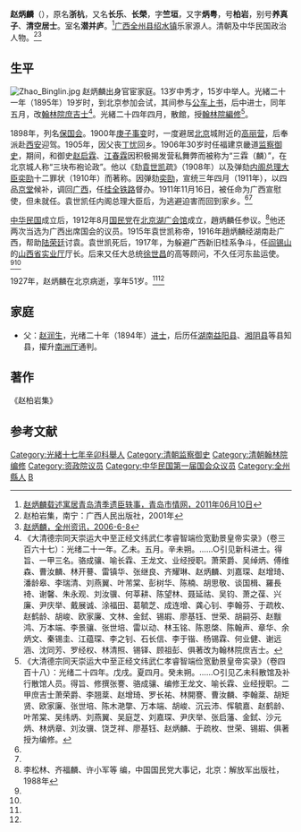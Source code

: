 {{明清人物信息框
| 姓名 =  趙炳麟
| 圖片名稱= 趙炳麟.jpg 
| 圖片大小 = 220px
| 圖片說明 = 《[[民国之精华|民国之精华]]》中的趙炳麟照片 
| 最高職務 = 廣西宣慰使
| 國家 = 大清
| 爵位 =
| 籍貫 = [[廣西|廣西]][[桂林府|桂林府]][[全州|全州]]
| 字號 =  
| 諡號 = 
| 出生日期 = 光緒丙子年十一月二十六日（1877年1月10日）
| 出生地點 =
| 逝世日期 = {{dda|1927|||1877|1|10}}
| 逝世地點 = 
| 墓葬 = 
| 配偶 = 元配張氏、繼配唐氏
| 親屬 = 十世祖[[趙孟豪|趙孟豪]]
| 出身 = 
* 光緒二十一年乙未科進士出身
| 經歷 = 
| 著作 =  
*
*
*
}}
'''赵炳麟'''（{{bd|1877年|1月10日|1927年|}}），原名'''浙杭'''，又名'''长乐'''、'''长榮'''，字'''竺垣'''，又字'''炳粤'''，号'''柏岩'''，别号'''养真子'''、'''清空居士'''。室名'''潜并庐'''。<ref>[http://qdsq.qingdao.gov.cn/n15752132/n15752879/n18240669/18256871.html 赵炳麟载述寓居青岛清季遗臣轶事，青岛市情网，2011年06月10日]{{dead link|date=2018年4月 |bot=InternetArchiveBot |fix-attempted=yes }}</ref>[[广西|广西]][[全州县|全州县]][[绍水镇|绍水镇]]乐家源人。清朝及中华民国政治人物。<ref name=zbyj>赵柏岩集，南宁：广西人民出版社，2001年</ref><ref name=qzzx>[http://www.qz66k.com/qzmt/ShowArticle.asp?ArticleID=938 赵炳麟，全州资讯，2006-6-8]{{dead link|date=2018年4月 |bot=InternetArchiveBot |fix-attempted=yes }}</ref>

==生平==
[[File:Zhao_Binglin.jpg|thumb]]
赵炳麟出身官宦家庭。13岁中秀才，15岁中举人。光緒二十一年（1895年）19岁时，到北京参加会试，其间参与[[公车上书|公车上书]]，后中进士，同年五月，改[[翰林院|翰林院]][[庶吉士|庶吉士]]<ref>《大清德宗同天崇运大中至正经文纬武仁孝睿智端俭宽勤景皇帝实录》（卷三百六十七）：光绪二十一年。乙未。五月。辛未朔。……○引见新科进士。得旨、一甲三名。骆成骧、喻长霖、王龙文、业经授职。萧荣爵、吴绰炳、傅维森、曹汝麟、林开謩、雷镇华、张继良、齐耀琳、赵炳麟、刘嘉琛、赵增琦、潘龄皋、李瑞清、刘燕翼、叶芾棠、彭树华、陈楠、胡思敬、谈国楫、羅長裿、谢馨、朱永观、刘汝骥、何莘耕、陈望林、聂延祜、吴钧、萧之葆、兴廉、尹庆举、戴展诚、涂福田、葛毓芝、成连增、龚心钊、李翰芬、于疏枚、赵鹤龄、胡峻、欧家廉、文林、金鉽、锡嘏、廖基钰、世荣、胡嗣芬、赵黻鸿、万本端、李景骧、张世培、雷以动、林玉铭、陈恩棨、陈翰声、章华、余炳文、秦锡圭、江蕴琛、李之钊、石长信、李于锴、杨锡霖、何业健、谢远涵、沈同芳、罗经权、林清照、锡铎、顾祖彭、俱著改为翰林院庶吉士。</ref>。光緒二十四年四月，散館，授[[翰林院|翰林院]][[編修|編修]]<ref>《大清德宗同天崇运大中至正经文纬武仁孝睿智端俭宽勤景皇帝实录》（卷四百十八）：光绪二十四年。戊戌。夏四月。癸未朔。……○引见乙未科散馆及补行散馆人员。得旨、修撰张謇、骆成骧、编修王龙文、喻长霖、业经授职。二甲庶吉士萧荣爵、李翘棻、赵增琦、罗长祐、林開謇、曹汝麟、李翰棻、胡矩贤、欧家廉、张世培、陈木滟撆、万本端、胡峻、沉云沛、恽毓嘉、赵鹤龄、叶芾棠、吴纬炳、刘燕翼、吴庭芝、刘嘉琛、尹庆举、张启藩、金鉽、沙元炳、林炳章、刘汝骥、饶芝祥、廖基钰、赵炳麟、于疏枚、世荣、锡嘏、俱著授为编修。</ref>。

1898年，列名[[保国会|保国会]]。1900年[[庚子事变|庚子事变]]时，一度避居[[北京|北京]]城附近的[[高丽营|高丽营]]，后奉派赴[[西安|西安]]迎驾。1905年，因父丧[[丁忧|丁忧]]回乡。1906年30岁时任福建京畿道[[监察御史|监察御史]]，期间，和御史[[赵启霖|赵启霖]]、[[江春霖|江春霖]]因积极揭发营私舞弊而被称为“三霖（麟）”，在北京城人称“三块布袍论政”。他以《劾[[袁世凯|袁世凯]]疏》（1908年）以及弹劾[[内阁总理大臣|内阁总理大臣]][[奕劻|奕劻]]十二罪状（1910年）而著称。因弹劾[[奕劻|奕劻]]，宣统三年四月（1911年），以四品[[京堂|京堂]]候补，调回[[广西|广西]]，任[[桂全铁路|桂全铁路]]督办。1911年11月16日，被任命为广西宣慰使，但未就任。袁世凯任内阁总理大臣后，为逃避迫害而回到家乡。<ref name=zbyj/><ref name=qzzx/>

[[中华民国|中华民国]]成立后，1912年8月[[國民黨_(1912年－1913年)|国民党]]在[[北京湖广会馆|北京湖广会馆]]成立，趙炳麟任参议。<ref>李松林、齐福麟、许小军等 编，中国国民党大事记，北京：解放军出版社，1988年</ref>他还两次当选为广西出席国会的议员。1915年袁世凯称帝，1916年趙炳麟经湖南赴广西，帮助[[陆荣廷|陆荣廷]]讨袁。袁世凯死后，1917年，为躲避广西新旧桂系争斗，任[[阎锡山|阎锡山]]的[[山西省实业厅|山西省实业厅]]厅长。后来又任大总统[[徐世昌|徐世昌]]的高等顾问，不久任河东盐运使。<ref name=zbyj/><ref name=qzzx/>

1927年，赵炳麟在北京病逝，享年51岁。<ref name=zbyj/><ref name=qzzx/>

==家庭==
*父：[[赵润生|赵润生]]，光绪二十年（1894年）[[进士|进士]]，后历任[[湖南|湖南]][[益阳县|益阳县]]、[[湘阴县|湘阴县]]等县知县，擢升[[南洲厅|南洲厅]]通判。

==著作==
《赵柏岩集》

==参考文献==
{{reflist|2}}
{{光緒二十一年乙未科殿試金榜}}
{{清朝欽命憲政編查館職官}}
{{资政院议员}}
{{DEFAULTSORT:Zhao赵}}
[[Category:光緒十七年辛卯科舉人|Category:光緒十七年辛卯科舉人]]
[[Category:清朝监察御史|Category:清朝监察御史]]
[[Category:清朝翰林院编修|Category:清朝翰林院编修]]
[[Category:资政院议员|Category:资政院议员]]
[[Category:中华民国第一届国会众议员|Category:中华民国第一届国会众议员]]
[[Category:全州縣人|Category:全州縣人]]
[[Category:赵姓|B]]
